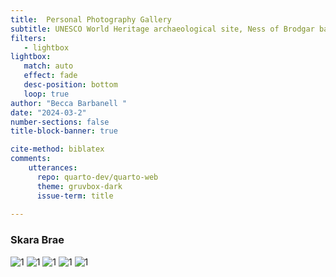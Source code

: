 ---
title:  Personal Photography Gallery 
subtitle: UNESCO World Heritage archaeological site, Ness of Brodgar based in Orkney Scotland
filters:
   - lightbox
lightbox:
   match: auto
   effect: fade
   desc-position: bottom
   loop: true
author: "Becca Barbanell "
date: "2024-03-2"
number-sections: false
title-block-banner: true

cite-method: biblatex
comments: 
    utterances: 
      repo: quarto-dev/quarto-web
      theme: gruvbox-dark
      issue-term: title
      
---


### Skara Brae


![1](101s.jpg){group="skarabrae"}
![1](102s.jpg){group="skarabrae"}
![1](103s.jpg){group="skarabrae"}
![1](104s.jpg){group="skarabrae"}
![1](105a.jpg){group="skarabrae"}
